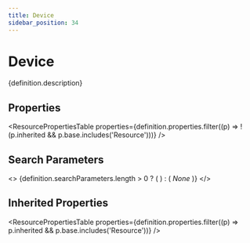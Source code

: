 ```yaml
---
title: Device
sidebar_position: 34
---
```



# Device

<p>{definition.description}</p>

## Properties

<ResourcePropertiesTable properties={definition.properties.filter((p) => !(p.inherited && p.base.includes('Resource')))} />

## Search Parameters

<>
  {definition.searchParameters.length > 0 ? (
    <SearchParamsTable searchParams={definition.searchParameters} />
  ) : (
    <em>None</em>
  )}
</>

## Inherited Properties

<ResourcePropertiesTable properties={definition.properties.filter((p) => p.inherited && p.base.includes('Resource'))} />


